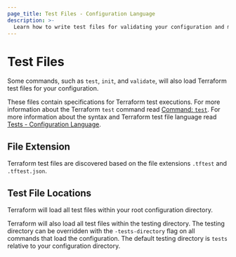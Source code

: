 ```yaml
---
page_title: Test Files - Configuration Language
description: >-
  Learn how to write test files for validating your configuration and modules.
---
```


# Test Files

Some commands, such as `test`, `init`, and `validate`, will also load Terraform test files for your configuration.

These files contain specifications for Terraform test executions. For more information about the Terraform `test` command read [Command: `test`](/terraform/cli/commands/test). For more information about the syntax and Terraform test file language read [Tests - Configuration Language](/terraform/language/tests).

## File Extension

Terraform test files are discovered based on the file extensions `.tftest` and `.tftest.json`.

## Test File Locations

Terraform will load all test files within your root configuration directory.

Terraform will also load all test files within the testing directory. The testing directory can be overridden with the `-tests-directory` flag on all commands that load the configuration. The default testing directory is `tests` relative to your configuration directory.
